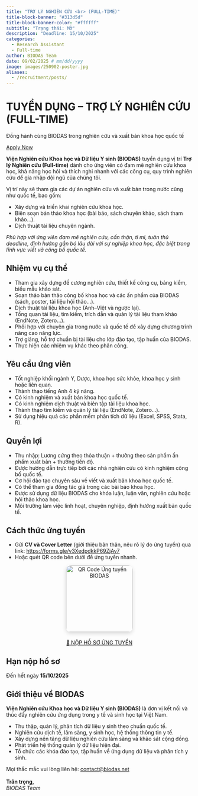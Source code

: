 ```yaml
---
title: "TRỢ LÝ NGHIÊN CỨU <br> (FULL-TIME)"
title-block-banner: "#313d5d"
title-block-banner-color: "#ffffff"
subtitle: "Trạng thái: Mở"
description: "Deadline: 15/10/2025"
categories:
  - Research Assistant
  - Full-time
author: BIODAS Team
date: 09/02/2025 # mm/dd/yyyy
image: images/250902-poster.jpg
aliases: 
  - /recruitment/posts/
---
```



```{=html}
<!-- Gắn file CSS -->
<link rel="stylesheet" href="section-recruitment-template.css">

<body class="section-recruitment-template">

  <!-- HERO -->
  <div class="hero">
    <h1>TUYỂN DỤNG – TRỢ LÝ NGHIÊN CỨU (FULL-TIME)</h1>
    <p>Đồng hành cùng BIODAS trong nghiên cứu và xuất bản khoa học quốc tế</p>
    <a href="#apply" class="btn-action glow">Apply Now</a>
  </div>

  <!-- MAIN -->
  <div class="layout">

    <!-- Giới thiệu -->
    <section class="slide-left">
      <p><strong>Viện Nghiên cứu Khoa học và Dữ liệu Y sinh (BIODAS)</strong> tuyển dụng vị trí <strong>Trợ lý Nghiên cứu (Full-time)</strong> dành cho ứng viên có đam mê nghiên cứu khoa học, khả năng học hỏi và thích nghi nhanh với các công cụ, quy trình nghiên cứu để gia nhập đội ngũ của chúng tôi.</p>
      <p>Vị trí này sẽ tham gia các dự án nghiên cứu và xuất bản trong nước cũng như quốc tế, bao gồm:</p>
      <ul>
        <li>Xây dựng và triển khai nghiên cứu khoa học.</li>
        <li>Biên soạn bản thảo khoa học (bài báo, sách chuyên khảo, sách tham khảo…).</li>
        <li>Dịch thuật tài liệu chuyên ngành.</li>
      </ul>
      <p><em>Phù hợp với ứng viên đam mê nghiên cứu, cẩn thận, tỉ mỉ, tuân thủ deadline, định hướng gắn bó lâu dài với sự nghiệp khoa học, đặc biệt trong lĩnh vực viết và công bố quốc tế.</em></p>
    </section>

    <!-- Nhiệm vụ -->
    <section class="slide-right">
      <h2>Nhiệm vụ cụ thể</h2>
      <div class="callout callout-note">
        <ul>
          <li>Tham gia xây dựng đề cương nghiên cứu, thiết kế công cụ, bảng kiểm, biểu mẫu khảo sát.</li>
          <li>Soạn thảo bản thảo công bố khoa học và các ấn phẩm của BIODAS (sách, poster, tài liệu hội thảo…).</li>
          <li>Dịch thuật tài liệu khoa học (Anh–Việt và ngược lại).</li>
          <li>Tổng quan tài liệu, tìm kiếm, trích dẫn và quản lý tài liệu tham khảo (EndNote, Zotero…).</li>
          <li>Phối hợp với chuyên gia trong nước và quốc tế để xây dựng chương trình nâng cao năng lực.</li>
          <li>Trợ giảng, hỗ trợ chuẩn bị tài liệu cho lớp đào tạo, tập huấn của BIODAS.</li>
          <li>Thực hiện các nhiệm vụ khác theo phân công.</li>
        </ul>
      </div>
    </section>

    <!-- Yêu cầu -->
    <section class="slide-left">
      <h2>Yêu cầu ứng viên</h2>
      <div class="callout callout-note">
        <ul>
          <li>Tốt nghiệp khối ngành Y, Dược, khoa học sức khỏe, khoa học y sinh hoặc liên quan.</li>
          <li>Thành thạo tiếng Anh 4 kỹ năng.</li>
          <li>Có kinh nghiệm và xuất bản khoa học quốc tế.</li>
          <li>Có kinh nghiệm dịch thuật và biên tập tài liệu khoa học.</li>
          <li>Thành thạo tìm kiếm và quản lý tài liệu (EndNote, Zotero...).</li>
          <li>Sử dụng hiệu quả các phần mềm phân tích dữ liệu (Excel, SPSS, Stata, R).</li>
        </ul>
      </div>
    </section>

    <!-- Quyền lợi -->
    <section class="slide-right">
      <h2>Quyền lợi</h2>
      <div class="callout callout-tip">
        <ul>
          <li>Thu nhập: Lương cứng theo thỏa thuận + thưởng theo sản phẩm ấn phẩm xuất bản + thưởng tiến độ.</li>
          <li>Được hướng dẫn trực tiếp bởi các nhà nghiên cứu có kinh nghiệm công bố quốc tế.</li>
          <li>Cơ hội đào tạo chuyên sâu về viết và xuất bản khoa học quốc tế.</li>
          <li>Có thể tham gia đồng tác giả trong các bài báo khoa học.</li>
          <li>Được sử dụng dữ liệu BIODAS cho khóa luận, luận văn, nghiên cứu hoặc hội thảo khoa học.</li>
          <li>Môi trường làm việc linh hoạt, chuyên nghiệp, định hướng xuất bản quốc tế.</li>
        </ul>
      </div>
    </section>

    <!-- Cách thức ứng tuyển -->
    <section id="apply" class="slide-left">
      <h2>Cách thức ứng tuyển</h2>
      <div class="callout callout-tip">
        <ul>
          <li>Gửi <strong>CV và Cover Letter</strong> (giới thiệu bản thân, nêu rõ lý do ứng tuyển) qua link:  
            <a href="https://forms.gle/v3XedpdkkP69ZjAv7" target="_blank">https://forms.gle/v3XedpdkkP69ZjAv7</a></li>
          <li>Hoặc quét QR code bên dưới để ứng tuyển nhanh.</li>
        </ul>
        <div style="text-align:center; margin-top:10px;">
          <img src="images/250902-qrcode.jpeg" alt="QR Code Ứng tuyển BIODAS" width="180" style="border-radius:12px; box-shadow:0 4px 12px rgba(0,0,0,0.15);">
        </div>
        <div style="text-align:center; margin-top:20px;">
          <a href="https://forms.gle/v3XedpdkkP69ZjAv7" class="btn-action glow">📩 NỘP HỒ SƠ ỨNG TUYỂN</a>
        </div>
      </div>
    </section>

    <!-- Hạn nộp -->
    <section class="slide-right">
      <h2>Hạn nộp hồ sơ</h2>
      <div class="callout callout-important">
        Đến hết ngày <strong>15/10/2025</strong>
      </div>
    </section>

    <!-- Giới thiệu BIODAS -->
    <section class="slide-left">
      <h2>Giới thiệu về BIODAS</h2>
      <p><strong>Viện Nghiên cứu Khoa học và Dữ liệu Y sinh (BIODAS)</strong> là đơn vị kết nối và thúc đẩy nghiên cứu ứng dụng trong y tế và sinh học tại Việt Nam.</p>
      <div class="callout callout-note">
        <ul>
          <li>Thu thập, quản lý, phân tích dữ liệu y sinh theo chuẩn quốc tế.</li>
          <li>Nghiên cứu dịch tễ, lâm sàng, y sinh học, hệ thống thông tin y tế.</li>
          <li>Xây dựng nền tảng dữ liệu nghiên cứu lâm sàng và khảo sát cộng đồng.</li>
          <li>Phát triển hệ thống quản lý dữ liệu hiện đại.</li>
          <li>Tổ chức các khóa đào tạo, tập huấn về ứng dụng dữ liệu và phân tích y sinh.</li>
        </ul>
      </div>
    </section>

    <!-- Footer -->
    <div class="footer-note">
      Mọi thắc mắc vui lòng liên hệ: <a href="mailto:contact@biodas.net">contact@biodas.net</a><br><br>
      <strong>Trân trọng,</strong><br>
      <em>BIODAS Team</em>
    </div>
  </div>

<!-- Gắn file JS -->
<script src="section-recruitment-template.js"></script>
</body>

```